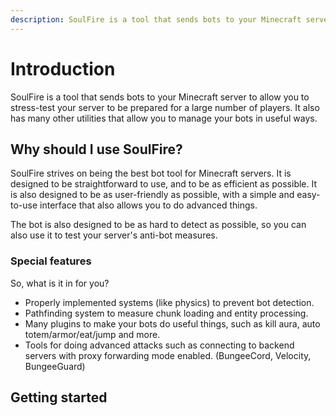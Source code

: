 ```yaml
---
description: SoulFire is a tool that sends bots to your Minecraft server to allow you to stress-test your server to be prepared for a large number of players.
---
```


# Introduction

SoulFire is a tool
that sends bots to your Minecraft server to allow you to stress-test your server
to be prepared for a large number of players.
It also has many other utilities that allow you to manage your bots in useful ways.

## Why should I use SoulFire?

SoulFire strives on being the best bot tool for Minecraft servers.
It is designed to be straightforward to use, and to be as efficient as possible.
It is also designed to be as user-friendly as possible,
with a simple and easy-to-use interface that also allows you to do advanced things.

The bot is also designed to be as hard to detect as possible,
so you can also use it to test your server's anti-bot measures.

### Special features

So, what is it in for you?

* Properly implemented systems (like physics) to prevent bot detection.
* Pathfinding system to measure chunk loading and entity processing.
* Many plugins to make your bots do useful things, such as kill aura, auto totem/armor/eat/jump and more.
* Tools for doing advanced attacks such as connecting to backend servers with proxy forwarding mode enabled. (BungeeCord, Velocity, BungeeGuard)

## Getting started


<div className="mt-4">
  <Cards.Card arrow title="Install SoulFire" href="/docs/installation">
  </Cards.Card>
</div>
